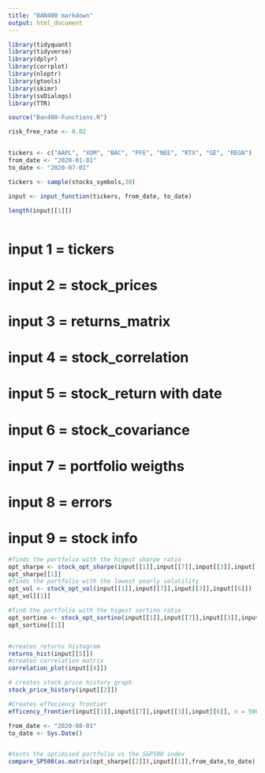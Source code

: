 ```yaml
---
title: "BAN400 markdown"
output: html_document
---
```


```r
library(tidyquant)
library(tidyverse)
library(dplyr)
library(corrplot)
library(nloptr)
library(gtools)
library(skimr)
library(svDialogs)
library(TTR)

source("Ban400-Functions.R")
```



```r
risk_free_rate <- 0.02


tickers <- c("AAPL", "XOM", "BAC", "PFE", "NEE", "RTX", "GE", "REGN")
from_date <- "2020-01-01"
to_date <- "2020-07-01"


```





```r
tickers <- sample(stocks_symbols,30)

input <- input_function(tickers, from_date, to_date)

length(input[[1]])



```







# input 1 = tickers
# input 2 = stock_prices
# input 3 = returns_matrix
# input 4 = stock_correlation
# input 5 = stock_return with date
# input 6 = stock_covariance
# input 7 = portfolio weigths
# input 8 = errors
# input 9 = stock info





```r
#finds the portfolio with the higest sharpe ratio
opt_sharpe <- stock_opt_sharpe(input[[1]],input[[7]],input[[3]],input[[6]])
opt_sharpe[[1]]
#finds the portfolio with the lowest yearly volatility
opt_vol <- stock_opt_vol(input[[1]],input[[7]],input[[3]],input[[6]])
opt_vol[[1]]

#find the portfolio with the higest sortino ratio
opt_sortino <- stock_opt_sortino(input[[1]],input[[7]],input[[3]],input[[6]])
opt_sortino[[1]]


#creates returns histogram
returns_hist(input[[5]])
#creates correlation matrix
correlation_plot(input[[4]])

# creates stock price history graph
stock_price_history(input[[2]])

#Creates effeciency frontier
efficency_frontier(input[[1]],input[[7]],input[[3]],input[[6]], n = 5000)

from_date <- "2020-08-01"
to_date <- Sys.Date()


#tests the optimised portfolio vs the S&P500 index
compare_SP500(as.matrix(opt_sharpe[[2]]),input[[1]],from_date,to_date)

```

```r

```
